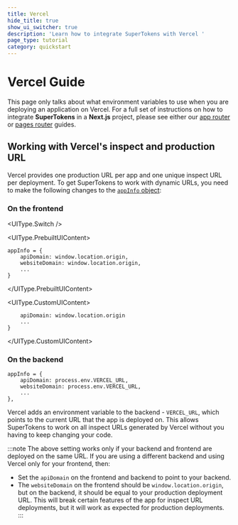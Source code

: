 ```yaml
---
title: Vercel
hide_title: true
show_ui_switcher: true
description: 'Learn how to integrate SuperTokens with Vercel '
page_type: tutorial
category: quickstart
---
```



# Vercel Guide


This page only talks about what environment variables to use when you are deploying an application on Vercel.
For a full set of instructions on how to integrate **SuperTokens** in a **Next.js** project, please see either our [app router](/docs/quickstart/integrations/nextjs/app-directory/about) or [pages router](/docs/quickstart/integrations/nextjs/app-directory/about) guides.


## Working with Vercel's inspect and production URL

Vercel provides one production URL per app and one unique inspect URL per deployment.
To get SuperTokens to work with dynamic URLs, you need to make the following changes to the [`appInfo` object](/docs/references/frontend-sdks/reference#sdk-configuration):

### On the frontend

<UIType.Switch />


<UIType.PrebuiltUIContent>

```text
appInfo = {
    apiDomain: window.location.origin,
    websiteDomain: window.location.origin,
    ...
}
```


</UIType.PrebuiltUIContent>


<UIType.CustomUIContent>

```text appInfo = {
    apiDomain: window.location.origin
    ...
}
```
</UIType.CustomUIContent>

### On the backend

```text
appInfo = {
    apiDomain: process.env.VERCEL_URL,
    websiteDomain: process.env.VERCEL_URL,
    ...
},
```

Vercel adds an environment variable to the backend - `VERCEL_URL`, which points to the current URL that the app is deployed on. This allows SuperTokens to work on all inspect URLs generated by Vercel without you having to keep changing your code.

:::note
The above setting works only if your backend and frontend are deployed on the same URL. If you are using a different backend and using Vercel only for your frontend, then:
- Set the `apiDomain` on the frontend and backend to point to your backend.
- The `websiteDomain` on the frontend should be `window.location.origin`, but on the backend, it should be equal to your production deployment URL. This will break certain features of the app for inspect URL deployments, but it will work as expected for production deployments.
:::


